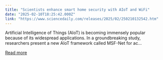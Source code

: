 ```yaml
---
title: "Scientists enhance smart home security with AIoT and WiFi"
date: "2025-02-10T18:25:42.000Z"
link: "https://www.sciencedaily.com/releases/2025/02/250210132542.htm"
---
```


Artificial Intelligence of Things (AIoT) is becoming immensely popular because of its widespread applications. In a groundbreaking study, researchers present a new AIoT framework called MSF-Net for ac...

[Read more](https://www.sciencedaily.com/releases/2025/02/250210132542.htm)
